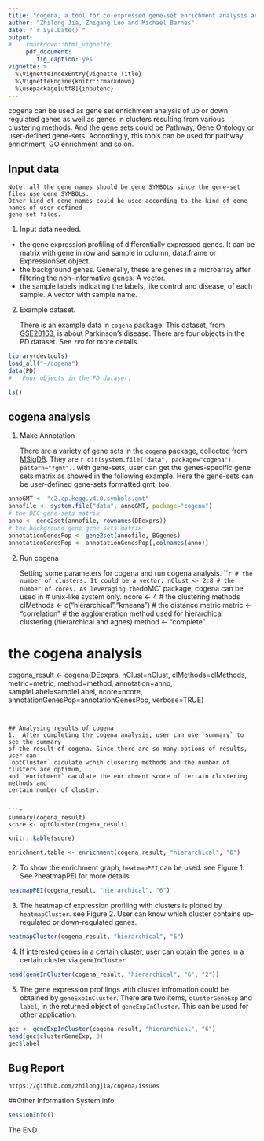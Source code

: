 ```yaml
---
title: "cogena, a tool for co-expressed gene-set enrichment analysis and visualization"
author: "Zhilong Jia, Zhigang Luo and Michael Barnes"
date: "`r Sys.Date()`"
output: 
#    rmarkdown::html_vignette:
     pdf_document:
        fig_caption: yes
vignette: >
  %\VignetteIndexEntry{Vignette Title}
  %\VignetteEngine{knitr::rmarkdown}
  %\usepackage[utf8]{inputenc}
---
```


cogena can be used as gene set enrichment analysis of up or down regulated 
genes as well as genes in clusters resulting from various clustering methods. 
And the gene sets could be Pathway, Gene Ontology or user-defined gene-sets. 
Accordingly, this tools can be used for pathway enrichment, GO enrichment 
and so on.  

## Input data
    Note: all the gene names should be gene SYMBOLs since the gene-set files use gene SYMBOLs.
    Other kind of gene names could be used according to the kind of gene names of user-defined
    gene-set files.

1. Input data needed.

- the gene expression profiling of differentially expressed genes. It can be 
matrix with gene in row and sample in column, data.frame or ExpressionSet object.
- the background genes. Generally, these are genes in a microarray after filtering
the non-informative genes. A vector.
- the sample labels indicating the labels, like control and disease, of each 
sample. A vector with sample name.

2. Example dataset.

    There is an example data in `cogena` package. This dataset, from [GSE20163](http://www.ncbi.nlm.nih.gov/geo/query/acc.cgi?acc=GSE20163), is about Parkinson's disease. 
    There are four objects in the PD dataset. See `?PD` for more details.

```r
library(devtools)
load_all("~/cogena")
data(PD)
#   Four objects in the PD dataset.
```
```r
ls()
```

## cogena analysis

1.  Make Annotation

    There are a variety of gene sets in the `cogena` package, collected from 
    [MSigDB](http://www.broadinstitute.org/gsea/msigdb/index.jsp). They are `r dir(system.file("data", package="cogena"), pattern="*gmt")`. with gene-sets, user can get the genes-specific gene
    sets matrix as showed in the following example. Here the gene-sets can be user-defined
    gene-sets formatted gmt, too.
    
```r
annoGMT <- "c2.cp.kegg.v4.0.symbols.gmt"
annofile <- system.file("data", annoGMT, package="cogena")
# the DEG gene-sets matrix
anno <- gene2set(annofile, rownames(DEexprs))
# the background gene gene-sets matrix
annotationGenesPop <- gene2set(annofile, BGgenes)
annotationGenesPop <- annotationGenesPop[,colnames(anno)]
```

    
2. Run cogena

    Setting some parameters for cogena and run cogena analysis.
```r
# the number of clusters. It could be a vector.
nClust <- 2:8
# the number of cores. As leveraging the `doMC` package, cogena can be used in
# unix-like system only.
ncore <- 4
# the clustering methods
clMethods <- c("hierarchical","kmeans")
# the distance metric
metric <- "correlation"
# the agglomeration method used for hierarchical clustering (hierarchical and agnes)
method <- "complete"

# the cogena analysis
cogena_result <- cogena(DEexprs, nClust=nClust, clMethods=clMethods, metric=metric,
                      method=method,  annotation=anno, sampleLabel=sampleLabel, 
                      ncore=ncore, annotationGenesPop=annotationGenesPop, verbose=TRUE)
```


## Analysing results of cogena
1.  After completing the cogena analysis, user can use `summary` to see the summary 
of the result of cogena. Since there are so many options of results, user can 
`optCluster` caculate wchih clusering methods and the number of clusters are optimum, 
and `enrichment` caculate the enrichment score of certain clustering methods and 
certain number of cluster. 
    

```r
summary(cogena_result)
score <- optCluster(cogena_result)
```

```r
knitr::kable(score)
```

```r
enrichment.table <- enrichment(cogena_result, "hierarchical", "6")
```

2.  To show the enrichment graph, `heatmapPEI` can be used. see Figure 1. 
See ?heatmapPEI for more details.

```r
heatmapPEI(cogena_result, "hierarchical", "6")
```

3.  The heatmap of expression profiling with clusters is plotted by `heatmapCluster`. see Figure 2.
User can know which cluster contains up-regulated or down-regulated genes.
```r
heatmapCluster(cogena_result, "hierarchical", "6")
```

4.  If interested genes in a certain cluster, user can obtain the genes in a certain
cluster via `geneInCluster`.
```r
head(geneInCluster(cogena_result, "hierarchical", "6", "2"))
```

5.  The gene expression profilings with cluster infromation could be obtained by `geneExpInCluster`. There are two items, `clusterGeneExp` and `label`, in the returned object of `geneExpInCluster`. This can be used for other application.
```r
gec <- geneExpInCluster(cogena_result, "hierarchical", "6")
head(gec$clusterGeneExp, 3)
gec$label
```
## Bug Report
    https://github.com/zhilongjia/cogena/issues



##Other Information
System info
```r
sessionInfo()
```
The END